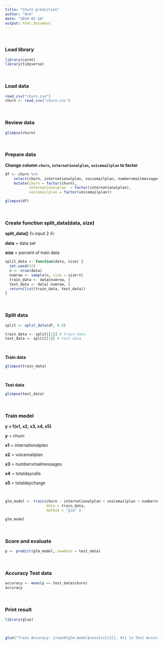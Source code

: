```yaml
---
title: "Churn prediction"
author: "Arm"
date: "2024-01-16"
output: html_document
---
```


<br>

### Load library

```r
library(caret)
library(tidyverse)
```

<br>

### Load data

```r
read_csv("churn.csv")
churn <- read_csv("churn.csv")
```

<br>

### Review data

```r
glimpse(churn)
```

<br>

### Prepare data

**Change column `churn`, `internationalplan`, `voicemailplan` to factor**


```r
df <- churn %>%
    select(churn, internationalplan, voicemailplan, numbervmailmessages, totaldaycalls, totaldaycharge) %>%
    mutate(churn = factor(churn),
           internationalplan  = factor(internationalplan),
           voicemailplan = factor(voicemailplan))

glimpse(df)

```

<br>

### Create function split_data(data, size)

**split_data()** รับ input 2 ตัว

**data** = data set

**size** = percent of train data


```r
split_data <- function(data, size) {
  set.seed(42)
  n <- nrow(data)
  numrow <- sample(n, size = size*n)
  train_data <- data[numrow, ]
  test_data <- data[-numrow, ]
  return(list(train_data, test_data))
}
```

<br>

### Split data

```r
split <- split_data(df, 0.8)

train_data <- split[[1]] # train data 
test_data <- split[[2]] # test data 
```

<br>

**Train data**
```r
glimpse(train_data)
```

<br>

**Test data**
```r
glimpse(test_data)
```

<br>

### Train model

**y = f(x1, x2, x3, x4, x5)**

**y** = churn

**x1** = internationalplan

**x2** = voicemailplan 

**x3** = numbervmailmessages

**x4** = totaldaycalls 

**x5** = totaldaycharge 

<br>

```r
glm_model <- train(churn ~ internationalplan + voicemailplan + numbervmailmessages + totaldaycalls + totaldaycharge, 
                   data = train_data, 
                   method = "glm" )

glm_model
```

<br>

### Score and evaluate

```r
p <- predict(glm_model, newdata = test_data)
```

<br>

### Accuracy Test data

```r
accuracy <- mean(p == test_data$churn)
accuracy
```

<br>

### Print result

```r
library(glue)
```

<br>

```r
glue("Train Accuracy: {round(glm_model$results[[2]], 4)} \n Test Accuracy : {accuracy}")

```







